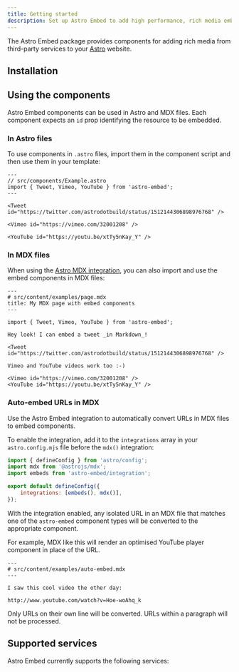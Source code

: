 ```yaml
---
title: Getting started
description: Set up Astro Embed to add high performance, rich media embeds to your website
---
```



The Astro Embed package provides components for adding rich media from third-party services to your [Astro](https://astro.build/) website.

## Installation

<PackageManagers pkg="astro-embed" />

## Using the components

Astro Embed components can be used in Astro and MDX files.
Each component expects an `id` prop identifying the resource to be embedded.

### In Astro files

To use components in `.astro` files, import them in the component script and then use them in your template:

```astro
---
// src/components/Example.astro
import { Tweet, Vimeo, YouTube } from 'astro-embed';
---

<Tweet id="https://twitter.com/astrodotbuild/status/1512144306898976768" />

<Vimeo id="https://vimeo.com/32001208" />

<YouTube id="https://youtu.be/xtTy5nKay_Y" />
```

### In MDX files

When using the [Astro MDX integration](https://docs.astro.build/en/guides/integrations-guide/mdx/), you can also import and use the embed components in MDX files:

```mdx
---
# src/content/examples/page.mdx
title: My MDX page with embed components
---

import { Tweet, Vimeo, YouTube } from 'astro-embed';

Hey look! I can embed a tweet _in Markdown_!

<Tweet id="https://twitter.com/astrodotbuild/status/1512144306898976768" />

Vimeo and YouTube videos work too :-)

<Vimeo id="https://vimeo.com/32001208" />
<YouTube id="https://youtu.be/xtTy5nKay_Y" />
```

### Auto-embed URLs in MDX

Use the Astro Embed integration to automatically convert URLs in MDX files to embed components.

To enable the integration, add it to the `integrations` array in your `astro.config.mjs` file before the `mdx()` integration:

```js ins={3} ins="embeds()"
import { defineConfig } from 'astro/config';
import mdx from '@astrojs/mdx';
import embeds from 'astro-embed/integration';

export default defineConfig({
	integrations: [embeds(), mdx()],
});
```

With the integration enabled, any isolated URL in an MDX file that matches one of the `astro-embed` component types will be converted to the appropriate component.

For example, MDX like this will render an optimised YouTube player component in place of the URL.

```mdx
---
# src/content/examples/auto-embed.mdx
---

I saw this cool video the other day:

http://www.youtube.com/watch?v=Hoe-woAhq_k
```

Only URLs on their own line will be converted.
URLs within a paragraph will not be processed.

## Supported services

Astro Embed currently supports the following services:

<CardGrid>
	<LinkCard title="Open Graph" href="/components/link-preview/" />
	<LinkCard title="Twitter" href="/components/twitter/" />
	<LinkCard title="Vimeo" href="/components/vimeo/" />
	<LinkCard title="YouTube" href="/components/youtube/" />
</CardGrid>
